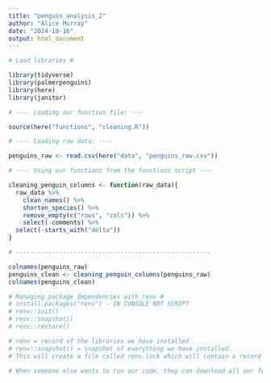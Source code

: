 ```yaml
---
title: "penguin_analysis_2"
author: "Alice Murray"
date: "2024-10-16"
output: html_document
---
```


```r
# Load libraries #

library(tidyverse)
library(palmerpenguins)
library(here)
library(janitor)
```

```r
# ---- Loading our function file: ----

source(here("functions", "cleaning.R"))

```

```r
# ---- Loading raw data: ----

penguins_raw <- read.csv(here("data", "penguins_raw.csv"))

```


```r
# ---- Using our functions from the functions script ----

cleaning_penguin_columns <- function(raw_data){
  raw_data %>% 
    clean_names() %>% 
    shorten_species() %>% 
    remove_empty(c("rows", "cols")) %>% 
    select(-comments) %>% 
  select(-starts_with("delta"))
}

# ------------------------------------------------------
```


```r
colnames(penguins_raw)
penguins_clean <- cleaning_penguin_columns(penguins_raw)
colnames(penguins_clean)
```

```r
# Managing package dependencies with renv #
# install.packages("renv") - IN CONSOLE NOT SCRIPT
# renv::init()
# renv::snapshot()
# renv::restore()

# renv = record of the libraries we have installed
# renv::snapshot() = snapshot of everything we have installed. 
# This will create a file called renv.lock which will contain a record of all  # the libraries we have installed.

# When someone else wants to run our code, they can download all our folders and subfolders, including our new lockfile. They can then restore the snapshot to ensure they have the same libraries installed



```








